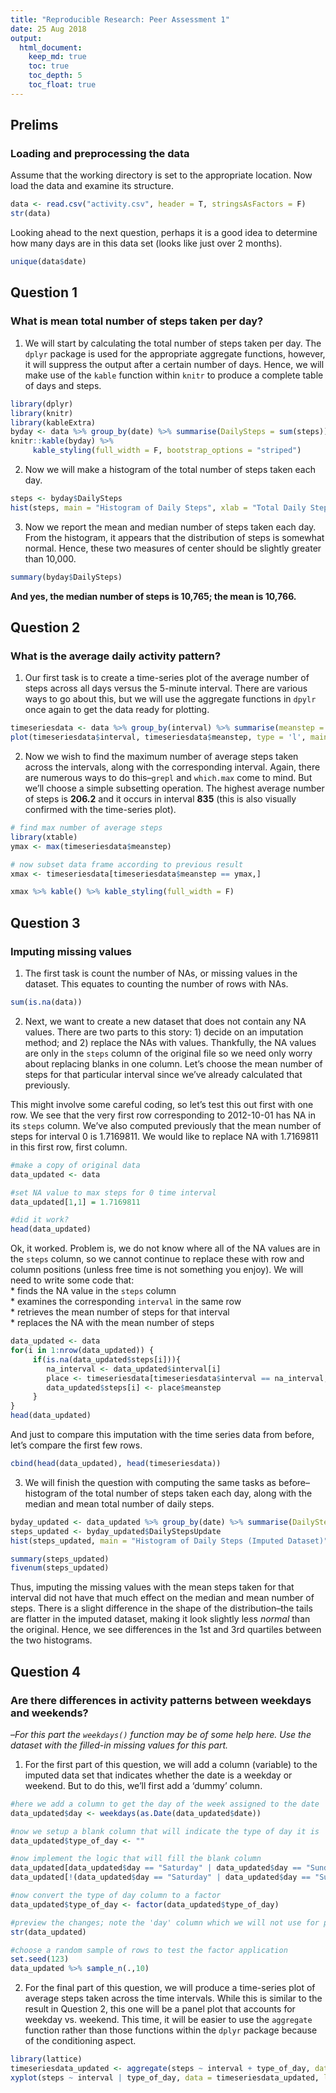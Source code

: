 ```yaml
---
title: "Reproducible Research: Peer Assessment 1"
date: 25 Aug 2018
output: 
  html_document:
    keep_md: true
    toc: true
    toc_depth: 5
    toc_float: true
---
```


## Prelims
### Loading and preprocessing the data

Assume that the working directory is set to the appropriate location. Now load the data and examine its structure.

```r
data <- read.csv("activity.csv", header = T, stringsAsFactors = F)
str(data)
```

Looking ahead to the next question, perhaps it is a good idea to determine how many days are in this data set (looks like just over 2 months).

```r
unique(data$date)
```

## Question 1
### What is mean total number of steps taken per day?

1. We will start by calculating the total number of steps taken per day. The `dplyr` package is used for the appropriate aggregate functions, however, it will suppress the output after a certain number of days. Hence, we will make use of the `kable` function within `knitr` to produce a complete table of days and steps.

```r
library(dplyr)
library(knitr)
library(kableExtra)
byday <- data %>% group_by(date) %>% summarise(DailySteps = sum(steps))
knitr::kable(byday) %>%
     kable_styling(full_width = F, bootstrap_options = "striped")
```

2. Now we will make a histogram of the total number of steps taken each day.

```r
steps <- byday$DailySteps
hist(steps, main = "Histogram of Daily Steps", xlab = "Total Daily Steps", breaks = 10, col = 'green')
```

3. Now we report the mean and median number of steps taken each day. From the histogram, it appears that the distribution of steps is somewhat normal. Hence, these two measures of center should be slightly greater than 10,000.

```r
summary(byday$DailySteps)
```
**And yes, the median number of steps is 10,765; the mean is 10,766.**

## Question 2
### What is the average daily activity pattern?

1. Our first task is to create a time-series plot of the average number of steps across all days versus the 5-minute interval. There are various ways to go about this, but we will use the aggregate functions in `dpylr` once again to get the data ready for plotting.

```r
timeseriesdata <- data %>% group_by(interval) %>% summarise(meanstep = mean(steps, na.rm = T))
plot(timeseriesdata$interval, timeseriesdata$meanstep, type = 'l', main = 'Average Number of Steps Across All Days', xlab = '5-minute Intervals', ylab = 'Average Steps', col = 'blue')
```

2. Now we wish to find the maximum number of average steps taken across the intervals, along with the corresponding interval. Again, there are numerous ways to do this--`grepl` and `which.max` come to mind. But we'll choose a simple subsetting operation. The highest average number of steps is **206.2** and it occurs in interval **835** (this is also visually confirmed with the time-series plot).

```r
# find max number of average steps
library(xtable)
ymax <- max(timeseriesdata$meanstep)

# now subset data frame according to previous result
xmax <- timeseriesdata[timeseriesdata$meanstep == ymax,]

xmax %>% kable() %>% kable_styling(full_width = F)
```

## Question 3
### Imputing missing values

1. The first task is count the number of NAs, or missing values in the dataset. This equates to counting the number of rows with NAs.

```r
sum(is.na(data))
```

2. Next, we want to create a new dataset that does not contain any NA values. There are two parts to this story: 1) decide on an imputation method; and 2) replace the NAs with values. Thankfully, the NA values are only in the `steps` column of the original file so we need only worry about replacing blanks in one column. Let's choose the mean number of steps for that particular interval since we've already calculated that previously.  

This might involve some careful coding, so let's test this out first with one row. We see that the very first row corresponding to 2012-10-01 has NA in its `steps` column. We've also computed previously that the mean number of steps for interval 0 is 1.7169811. We would like to replace NA with 1.7169811 in this first row, first column.

```r
#make a copy of original data
data_updated <- data

#set NA value to max steps for 0 time interval
data_updated[1,1] = 1.7169811

#did it work?
head(data_updated)
```

Ok, it worked. Problem is, we do not know where all of the NA values are in the `steps` column, so we cannot continue to replace these with row and column positions (unless free time is not something you enjoy). We will need to write some code that:  
* finds the NA value in the `steps` column  
* examines the corresponding `interval` in the same row  
* retrieves the mean number of steps for that interval  
* replaces the NA with the mean number of steps  

```r
data_updated <- data
for(i in 1:nrow(data_updated)) {
     if(is.na(data_updated$steps[i])){
        na_interval <- data_updated$interval[i]
        place <- timeseriesdata[timeseriesdata$interval == na_interval,]
        data_updated$steps[i] <- place$meanstep
     }
}
head(data_updated)
```

And just to compare this imputation with the time series data from before, let's compare the first few rows.

```r
cbind(head(data_updated), head(timeseriesdata))
```

3. We will finish the question with computing the same tasks as before--histogram of the total number of steps taken each day, along with the median and mean total number of daily steps.

```r
byday_updated <- data_updated %>% group_by(date) %>% summarise(DailyStepsUpdate = sum(steps))
steps_updated <- byday_updated$DailyStepsUpdate
hist(steps_updated, main = "Histogram of Daily Steps (Imputed Dataset)", xlab = "Total Daily Steps", breaks = 10, col = 'green')
```

```r
summary(steps_updated)
fivenum(steps_updated)
```

Thus, imputing the missing values with the mean steps taken for that interval did not have that much effect on the median and mean number of steps. There is a slight difference in the shape of the distribution--the tails are flatter in the imputed dataset, making it look slightly less *normal* than the original. Hence, we see differences in the 1st and 3rd quartiles between the two histograms.

## Question 4
### Are there differences in activity patterns between weekdays and weekends?
--*For this part the `weekdays()` function may be of some help here. Use the dataset with the filled-in missing values for this part.*

1. For the first part of this question, we will add a column (variable) to the imputed data set that indicates whether the date is a weekday or weekend. But to do this, we'll first add a 'dummy' column.

```r
#here we add a column to get the day of the week assigned to the date
data_updated$day <- weekdays(as.Date(data_updated$date))

#now we setup a blank column that will indicate the type of day it is
data_updated$type_of_day <- ""

#now implement the logic that will fill the blank column
data_updated[data_updated$day == "Saturday" | data_updated$day == "Sunday",]$type_of_day <- "weekend"
data_updated[!(data_updated$day == "Saturday" | data_updated$day == "Sunday"),]$type_of_day <- "weekday"

#now convert the type of day column to a factor
data_updated$type_of_day <- factor(data_updated$type_of_day)

#preview the changes; note the 'day' column which we will not use for plotting next
str(data_updated)

#choose a random sample of rows to test the factor application
set.seed(123)
data_updated %>% sample_n(.,10)
```

2. For the final part of this question, we will produce a time-series plot of average steps taken across the time intervals. While this is similar to the result in Question 2, this one will be a panel plot that accounts for weekday vs. weekend. This time, it will be easier to use the `aggregate` function rather than those functions within the `dplyr` package because of the conditioning aspect.

```r
library(lattice)
timeseriesdata_updated <- aggregate(steps ~ interval + type_of_day, data = data_updated, mean)
xyplot(steps ~ interval | type_of_day, data = timeseriesdata_updated, layout = c(1,2), type = 'l', xlab = "5-minute Intervals", ylab = "Average Number of Steps", main = "Average Number of Steps Taken by Type of Day")
```